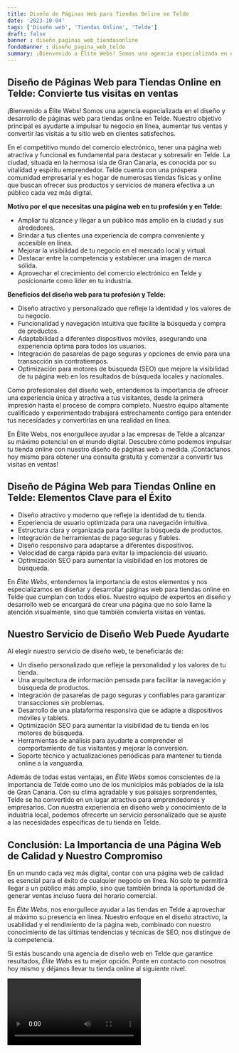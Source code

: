 ```yaml
---
title: Diseño de Páginas Web para Tiendas Online en Telde
date: '2023-10-04'
tags: ['Diseño web', 'Tiendas Online', 'Telde']
draft: false
banner : diseño_paginas_web_tiendasonline
fondoBanner : diseño_pagina_web_telde
summary: ¡Bienvenido a Élite Webs! Somos una agencia especializada en el diseño y desarrollo de páginas web para tiendas online en Telde. Nuestro objetivo principal es ayudarte a impulsar tu negocio en línea, aumentar tus ventas y convertir las visitas a tu sitio web en clientes satisfechos. 
---
```


## Diseño de Páginas Web para Tiendas Online en Telde: Convierte tus visitas en ventas

¡Bienvenido a Élite Webs! Somos una agencia especializada en el diseño y desarrollo de páginas web para tiendas online en Telde. Nuestro objetivo principal es ayudarte a impulsar tu negocio en línea, aumentar tus ventas y convertir las visitas a tu sitio web en clientes satisfechos. 

En el competitivo mundo del comercio electrónico, tener una página web atractiva y funcional es fundamental para destacar y sobresalir en Telde. La ciudad, situada en la hermosa isla de Gran Canaria, es conocida por su vitalidad y espíritu emprendedor. Telde cuenta con una próspera comunidad empresarial y es hogar de numerosas tiendas físicas y online que buscan ofrecer sus productos y servicios de manera efectiva a un público cada vez más digital.

**Motivo por el que necesitas una página web en tu profesión y en Telde:**

- Ampliar tu alcance y llegar a un público más amplio en la ciudad y sus alrededores.
- Brindar a tus clientes una experiencia de compra conveniente y accesible en línea.
- Mejorar la visibilidad de tu negocio en el mercado local y virtual.
- Destacar entre la competencia y establecer una imagen de marca sólida.
- Aprovechar el crecimiento del comercio electrónico en Telde y posicionarte como líder en tu industria.

**Beneficios del diseño web para tu profesión y Telde:**

- Diseño atractivo y personalizado que refleje la identidad y los valores de tu negocio.
- Funcionalidad y navegación intuitiva que facilite la búsqueda y compra de productos.
- Adaptabilidad a diferentes dispositivos móviles, asegurando una experiencia óptima para todos los usuarios.
- Integración de pasarelas de pago seguras y opciones de envío para una transacción sin contratiempos.
- Optimización para motores de búsqueda (SEO) que mejore la visibilidad de tu página web en los resultados de búsqueda locales y nacionales.

Como profesionales del diseño web, entendemos la importancia de ofrecer una experiencia única y atractiva a tus visitantes, desde la primera impresión hasta el proceso de compra completo. Nuestro equipo altamente cualificado y experimentado trabajará estrechamente contigo para entender tus necesidades y convertirlas en una realidad en línea.

En Élite Webs, nos enorgullece ayudar a las empresas de Telde a alcanzar su máximo potencial en el mundo digital. Descubre cómo podemos impulsar tu tienda online con nuestro diseño de páginas web a medida. ¡Contáctanos hoy mismo para obtener una consulta gratuita y comenzar a convertir tus visitas en ventas!

<GifSeo />

<Cta />

## Diseño de Página Web para Tiendas Online en Telde: Elementos Clave para el Éxito

- Diseño atractivo y moderno que refleje la identidad de tu tienda.
- Experiencia de usuario optimizada para una navegación intuitiva.
- Estructura clara y organizada para facilitar la búsqueda de productos.
- Integración de herramientas de pago seguras y fiables.
- Diseño responsivo para adaptarse a diferentes dispositivos.
- Velocidad de carga rápida para evitar la impaciencia del usuario.
- Optimización SEO para aumentar la visibilidad en los motores de búsqueda.

En *Élite Webs*, entendemos la importancia de estos elementos y nos especializamos en diseñar y desarrollar páginas web para tiendas online en Telde que cumplan con todos ellos. Nuestro equipo de expertos en diseño y desarrollo web se encargará de crear una página que no solo llame la atención visualmente, sino que también convierta visitas en ventas.

## Nuestro Servicio de Diseño Web Puede Ayudarte

Al elegir nuestro servicio de diseño web, te beneficiarás de:

- Un diseño personalizado que refleje la personalidad y los valores de tu tienda.
- Una arquitectura de información pensada para facilitar la navegación y búsqueda de productos.
- Integración de pasarelas de pago seguras y confiables para garantizar transacciones sin problemas.
- Desarrollo de una plataforma responsiva que se adapte a dispositivos móviles y tablets.
- Optimización SEO para aumentar la visibilidad de tu tienda en los motores de búsqueda.
- Herramientas de análisis para ayudarte a comprender el comportamiento de tus visitantes y mejorar la conversión.
- Soporte técnico y actualizaciones periódicas para mantener tu tienda online a la vanguardia.

Además de todas estas ventajas, en *Élite Webs* somos conscientes de la importancia de Telde como uno de los municipios más poblados de la isla de Gran Canaria. Con su clima agradable y sus paisajes sorprendentes, Telde se ha convertido en un lugar atractivo para emprendedores y empresarios. Con nuestra experiencia en diseño web y conocimiento de la industria local, podemos ofrecerte un servicio personalizado que se ajuste a las necesidades específicas de tu tienda en Telde.

## Conclusión: La Importancia de una Página Web de Calidad y Nuestro Compromiso

En un mundo cada vez más digital, contar con una página web de calidad es esencial para el éxito de cualquier negocio en línea. No solo te permitirá llegar a un público más amplio, sino que también brinda la oportunidad de generar ventas incluso fuera del horario comercial.

En *Élite Webs*, nos enorgullece ayudar a las tiendas en Telde a aprovechar al máximo su presencia en línea. Nuestro enfoque en el diseño atractivo, la usabilidad y el rendimiento de la página web, combinado con nuestro conocimiento de las últimas tendencias y técnicas de SEO, nos distingue de la competencia.

Si estás buscando una agencia de diseño web en Telde que garantice resultados, *Élite Webs* es tu mejor opción. Ponte en contacto con nosotros hoy mismo y déjanos llevar tu tienda online al siguiente nivel.

<Video />

<CtaBot job='Tiendas Online' city='Telde'/>

<Gmaps query='Telde+españa+maps' />